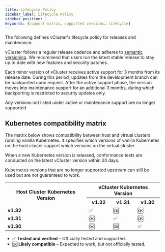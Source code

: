 ```yaml
---
title: Lifecycle Policy
sidebar_label: Lifecycle Policy
sidebar_position: 1
keywords: [support matrix, supported versions, lifecycle]
---
```



The following defines vCluster's lifecycle policy for releases and maintenance.

vCluster follows a regular release cadence and adheres to [semantic versioning](https://semver.org/). We recommend that users run the latest stable release to stay up to date with new features and security patches.

Each minor version of vCluster receives active support for 3 months from its release date. During this period, updates from the development branch can be backported upon request. After the active support phase, the version moves into maintenance support for an additional 3 months, during which backporting is restricted to security updates only.

Any versions not listed under active or maintenance support are no longer supported.


<SupportedVersions />

## Kubernetes compatibility matrix

The matrix below shows compatibility between host and virtual clusters running vanilla Kubernetes. It specifies which versions of vanilla Kubernetes on the host cluster support which versions on the virtual cluster.

When a new Kubernetes version is released, conformance tests are conducted on the latest vCluster version within 30 days.

Kubernetes versions that are no longer supported upstream can still be used but are not guaranteed to work.

<!-- Markdown does not support merged cells (colspan/rowspan), so using HTML for visual formatting instead. -->

<table>
  <tr>
    <th rowspan="2">Host Cluster Kubernetes Version</th>
    <th colspan="3">vCluster Kubernetes Version</th>
  </tr>
  <tr>
    <th>v1.32</th>
    <th>v1.31</th>
    <th>v1.30</th>
  </tr>
  <tr>
    <td><b>v1.32</b></td>
    <td>✅</td>
    <td>🆗</td>
    <td>🆗</td>
  </tr>
  <tr>
    <td><b>v1.31</b></td>
    <td>🆗</td>
    <td>✅</td>
    <td>🆗</td>
  </tr>
  <tr>
    <td><b>v1.30</b></td>
    <td>🆗</td>
    <td>🆗</td>
    <td>✅</td>
  </tr>
</table>

- ✅ **Tested and verified** – Officially tested and supported.
- 🆗 **Likely compatible** – Expected to work, but not officially tested.
